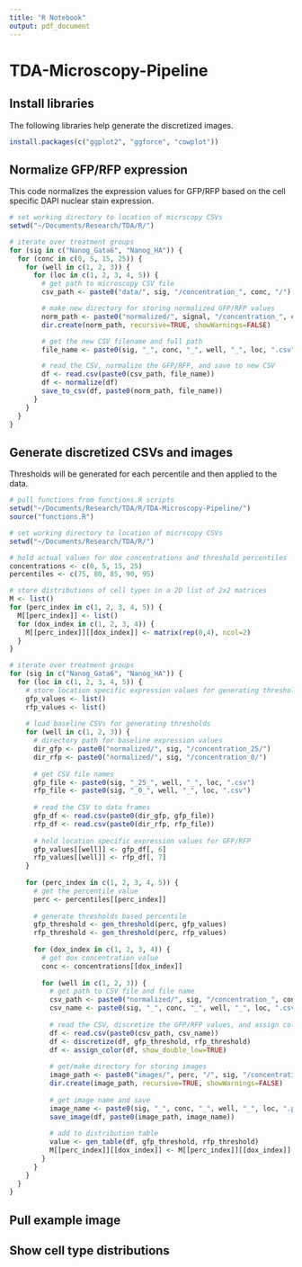 ```yaml
---
title: "R Notebook"
output: pdf_document
---
```


# TDA-Microscopy-Pipeline

## Install libraries

The following libraries help generate the discretized images.

```r
install.packages(c("ggplot2", "ggforce", "cowplot"))
```

## Normalize GFP/RFP expression

This code normalizes the expression values for GFP/RFP based on the cell specific DAPI nuclear stain expression.

```r
# set working directory to location of micrscopy CSVs
setwd("~/Documents/Research/TDA/R/")

# iterate over treatment groups
for (sig in c("Nanog_Gata6", "Nanog_HA")) {
  for (conc in c(0, 5, 15, 25)) {
    for (well in c(1, 2, 3)) {
      for (loc in c(1, 2, 3, 4, 5)) {
        # get path to microscopy CSV file
        csv_path <- paste0("data/", sig, "/concentration_", conc, "/")

        # make new directory for storing normalized GFP/RFP values
        norm_path <- paste0("normalized/", signal, "/concentration_", conc, "/")
        dir.create(norm_path, recursive=TRUE, showWarnings=FALSE)

        # get the new CSV filename and full path
        file_name <- paste0(sig, "_", conc, "_", well, "_", loc, ".csv")

        # read the CSV, normalize the GFP/RFP, and save to new CSV
        df <- read.csv(paste0(csv_path, file_name))
        df <- normalize(df)
        save_to_csv(df, paste0(norm_path, file_name))
      }
    }
  }
}
```

## Generate discretized CSVs and images

Thresholds will be generated for each percentile and then applied to the data.

```r
# pull functions from functions.R scripts
setwd("~/Documents/Research/TDA/R/TDA-Microscopy-Pipeline/")
source("functions.R")

# set working directory to location of micrscopy CSVs
setwd("~/Documents/Research/TDA/R/")

# hold actual values for dox concentrations and threshold percentiles
concentrations <- c(0, 5, 15, 25)
percentiles <- c(75, 80, 85, 90, 95)

# store distributions of cell types in a 2D list of 2x2 matrices
M <- list()
for (perc_index in c(1, 2, 3, 4, 5)) {
  M[[perc_index]] <- list()
  for (dox_index in c(1, 2, 3, 4)) {
    M[[perc_index]][[dox_index]] <- matrix(rep(0,4), ncol=2)
  }
}

# iterate over treatment groups
for (sig in c("Nanog_Gata6", "Nanog_HA")) {
  for (loc in c(1, 2, 3, 4, 5)) {
    # store location specific expression values for generating thresholds
    gfp_values <- list()
    rfp_values <- list()
    
    # load baseline CSVs for generating thresholds
    for (well in c(1, 2, 3)) {
      # directory path for baseline expression values
      dir_gfp <- paste0("normalized/", sig, "/concentration_25/")
      dir_rfp <- paste0("normalized/", sig, "/concentration_0/")
      
      # get CSV file names
      gfp_file <- paste0(sig, "_25_", well, "_", loc, ".csv")
      rfp_file <- paste0(sig, "_0_", well, "_", loc, ".csv")
      
      # read the CSV to data frames
      gfp_df <- read.csv(paste0(dir_gfp, gfp_file))
      rfp_df <- read.csv(paste0(dir_rfp, rfp_file))
      
      # hold location specific expression values for GFP/RFP
      gfp_values[[well]] <- gfp_df[, 6]
      rfp_values[[well]] <- rfp_df[, 7]
    }
    
    for (perc_index in c(1, 2, 3, 4, 5)) {
      # get the percentile value
      perc <- percentiles[[perc_index]]
      
      # generate thresholds based percentile
      gfp_threshold <- gen_threshold(perc, gfp_values)
      rfp_threshold <- gen_threshold(perc, rfp_values)
      
      for (dox_index in c(1, 2, 3, 4)) {
        # get dox concentration value
        conc <- concentrations[[dox_index]]
          
        for (well in c(1, 2, 3)) {
          # get path to CSV file and file name
          csv_path <- paste0("normalized/", sig, "/concentration_", conc, "/")
          csv_name <- paste0(sig, "_", conc, "_", well, "_", loc, ".csv")
          
          # read the CSV, discretize the GFP/RFP values, and assign colors
          df <- read.csv(paste0(csv_path, csv_name))
          df <- discretize(df, gfp_threshold, rfp_threshold)
          df <- assign_color(df, show_double_low=TRUE)
          
          # get/make directory for storing images
          image_path <- paste0("images/", perc, "/", sig, "/concentration_", conc, "/")
          dir.create(image_path, recursive=TRUE, showWarnings=FALSE)
          
          # get image name and save
          image_name <- paste0(sig, "_", conc, "_", well, "_", loc, ".png")
          save_image(df, paste0(image_path, image_name))
          
          # add to distribution table
          value <- gen_table(df, gfp_threshold, rfp_threshold)
          M[[perc_index]][[dox_index]] <- M[[perc_index]][[dox_index]] + value
        }
      }
    }
  }
}
```

## Pull example image

## Show cell type distributions
